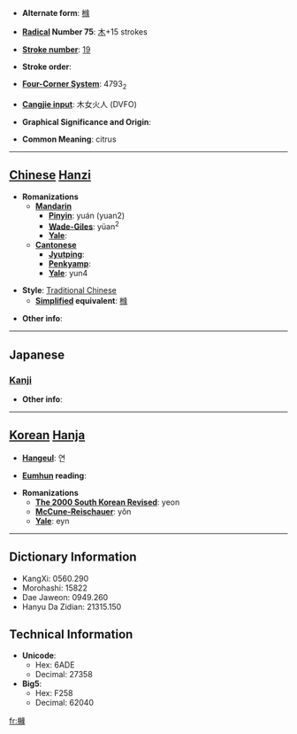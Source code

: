 * '''Alternate form''': [[橼]]

* '''[[Wiktionary:Chinese radical index| Radical]] Number 75''': [[Wiktionary:Chinese radical index 木|木]]+15 strokes

* '''[[Wiktionary:Chinese total strokes index|Stroke number]]''': [[Wiktionary:Chinese total strokes index 19|19]]

* '''Stroke order''': 

* '''[[Wiktionary:Chinese four corner index|Four-Corner System]]''': 4793<sub>2</sub>

* '''[[Wiktionary:Chinese Cangjie index|Cangjie input]]''': 木女火人 (DVFO)

* '''Graphical Significance and Origin''': 

* '''Common Meaning''': citrus

----

== [[Chinese]] [[Hanzi]] ==

* '''Romanizations'''
** '''[[Mandarin]]'''
*** '''[[Pinyin]]''': yuán (yuan2)
*** '''[[Wade-Giles]]''': yüan<sup>2</sup>
*** '''[[Yale]]''': 
** '''[[Cantonese]]'''
*** '''[[Jyutping]]''':
*** '''[[Penkyamp]]''': 
*** '''[[Yale]]''': yun4

* '''Style''': [[Traditional Chinese]] 
** '''[[Simplified Chinese|Simplified]] equivalent''': [[橼]]

* '''Other info''': 

----

==Japanese==
===[[Kanji]]===
{{kanji|on readings=[[えん]] (en)
|kun readings=
}}

* '''Other info''':  

----

== [[Korean]] [[Hanja]] ==

* '''[[Hangeul]]''': 연

* '''[[Eumhun]] reading''': 

* '''Romanizations'''
** '''[[The 2000 South Korean Revised Romanization|The 2000 South Korean Revised]]''': yeon
** '''[[McCune-Reischauer]]''': yŏn
** '''[[Yale]]''': eyn

----

== Dictionary Information ==

* KangXi: 0560.290
* Morohashi: 15822
* Dae Jaweon: 0949.260
* Hanyu Da Zidian: 21315.150

== Technical Information ==

* '''Unicode''':
** Hex: 6ADE
** Decimal: 27358
* '''Big5''':
** Hex: F258
** Decimal: 62040

[[fr:櫞]]